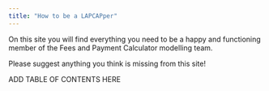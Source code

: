 ```yaml
---
title: "How to be a LAPCAPper"
---
```


On this site you will find everything you need to be a happy and functioning member of the Fees and Payment Calculator modelling team.

Please suggest anything you think is missing from this site!

ADD TABLE OF CONTENTS HERE
